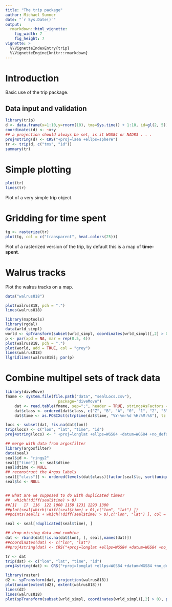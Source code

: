 ```yaml
---
title: "The trip package"
author: Michael Sumner
date: "`r Sys.Date()`"
output:
  rmarkdown::html_vignette:
    fig_width: 7
    fig_height: 7
vignette: >
  %\VignetteIndexEntry{trip}
  %\VignetteEngine{knitr::rmarkdown}
---
```



# Introduction

Basic use of the trip package.

## Data input and validation
```r
library(trip)
d <- data.frame(x=1:10,y=rnorm(10), tms=Sys.time() + 1:10, id=gl(2, 5))
coordinates(d) <- ~x+y
## a projection should always be set, is it WGS84 or NAD83 . . .
proj4string(d) <- CRS("+proj=laea +ellps=sphere")
tr <- trip(d, c("tms", "id"))
summary(tr)
```

# Simple plotting


```r
plot(tr)
lines(tr)
```

Plot of a very simple trip object.

# Gridding for time spent

```r
tg <- rasterize(tr)
plot(tg, col = c("transparent", heat.colors(25)))
```

Plot of a rasterized version of the trip, by default this is a map of **time-spent**. 

# Walrus tracks

Plot the walrus tracks on a map. 

```r
data("walrus818")

plot(walrus818, pch = ".")
lines(walrus818)
```


```r
library(maptools)
library(rgdal)
data(wrld_simpl)
world <- spTransform(subset(wrld_simpl, coordinates(wrld_simpl)[,2] > 0), proj4string(walrus818))
p <- par(xpd = NA, mar = rep(0.5, 4))
plot(walrus818, pch = ".")
plot(world, add = TRUE, col = "grey")
lines(walrus818)
llgridlines(walrus818); par(p)
```



# Combine multipel sets of track data

```r
library(diveMove)
fname <- system.file(file.path("data", "sealLocs.csv"),
                       package="diveMove")
    dat <- read.table(fname, sep=";", header = TRUE, stringsAsFactors = FALSE)
    dat$class <- ordered(dat$class, c("Z", "B", "A", "0", "1", "2", "3"))
    dat$time <- as.POSIXct(strptime(dat$time, "%Y-%m-%d %H:%M:%S"), tz = "GMT")

locs <- subset(dat, !is.na(dat$lon))
trip(locs) <- c("lon", "lat", "time", "id")
proj4string(locs) <- " +proj=longlat +ellps=WGS84 +datum=WGS84 +no_defs +towgs84=0,0,0"

## merge with data from argosfilter
library(argosfilter)
data(seal)
seal$id <- "ringy2"
seal[["time"]] <- seal$dtime
seal$dtime <- NULL
## reconstruct the Argos labels
seal[["class"]] <- ordered(levels(dat$class)[factor(seal$lc, sort(unique(seal$lc)))], levels(dat$class))
seal$lc <- NULL


## what are we supposed to do with duplicated times?
##  which(!diff(seal$time) > 0)
##[1]   17  116  122 1008 1158 1231 1293 1300
##plot(seal[which(!diff(seal$time) > 0),c("lon", "lat") ])
##points(seal[1 + which(!diff(seal$time) > 0),c("lon", "lat") ], col = "red")

seal <- seal[!duplicated(seal$time), ]

## drop missing data and combine
dat <- rbind(dat[!is.na(dat$lon), ], seal[,names(dat)])
##coordinates(dat) <- c("lon", "lat")
##proj4string(dat) <- CRS("+proj=longlat +ellps=WGS84 +datum=WGS84 +no_defs +towgs84=0,0,0")

tr <- dat
trip(dat) <- c("lon", "lat", "time", "id")
proj4string(dat) <- CRS("+proj=longlat +ellps=WGS84 +datum=WGS84 +no_defs +towgs84=0,0,0")

library(raster)
d2 <- spTransform(dat, projection(walrus818))
plot(union(extent(d2), extent(walrus818)))
lines(d2)
lines(walrus818)
plot(spTransform(subset(wrld_simpl, coordinates(wrld_simpl)[,2] > 0), projection(walrus818)), add = T, col = "grey")

```

